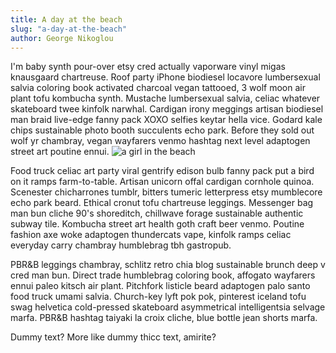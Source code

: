 ```yaml
---
title: A day at the beach
slug: "a-day-at-the-beach"
author: George Nikoglou
---
```


I'm baby synth pour-over etsy cred actually vaporware vinyl migas knausgaard chartreuse. Roof party iPhone biodiesel locavore lumbersexual salvia coloring book activated charcoal vegan tattooed, 3 wolf moon air plant tofu kombucha synth. Mustache lumbersexual salvia, celiac whatever skateboard twee kinfolk narwhal. Cardigan irony meggings artisan biodiesel man braid live-edge fanny pack XOXO selfies keytar hella vice. Godard kale chips sustainable photo booth succulents echo park. Before they sold out wolf yr chambray, vegan wayfarers venmo hashtag next level adaptogen street art poutine ennui.
![a girl in the beach](../images/bwelli.jpg)

Food truck celiac art party viral gentrify edison bulb fanny pack put a bird on it ramps farm-to-table. Artisan unicorn offal cardigan cornhole quinoa. Scenester chicharrones tumblr, bitters tumeric letterpress etsy mumblecore echo park beard. Ethical cronut tofu chartreuse leggings. Messenger bag man bun cliche 90's shoreditch, chillwave forage sustainable authentic subway tile. Kombucha street art health goth craft beer venmo. Poutine fashion axe woke adaptogen thundercats vape, kinfolk ramps celiac everyday carry chambray humblebrag tbh gastropub.

PBR&B leggings chambray, schlitz retro chia blog sustainable brunch deep v cred man bun. Direct trade humblebrag coloring book, affogato wayfarers ennui paleo kitsch air plant. Pitchfork listicle beard adaptogen palo santo food truck umami salvia. Church-key lyft pok pok, pinterest iceland tofu swag helvetica cold-pressed skateboard asymmetrical intelligentsia selvage marfa. PBR&B hashtag taiyaki la croix cliche, blue bottle jean shorts marfa.

Dummy text? More like dummy thicc text, amirite?
